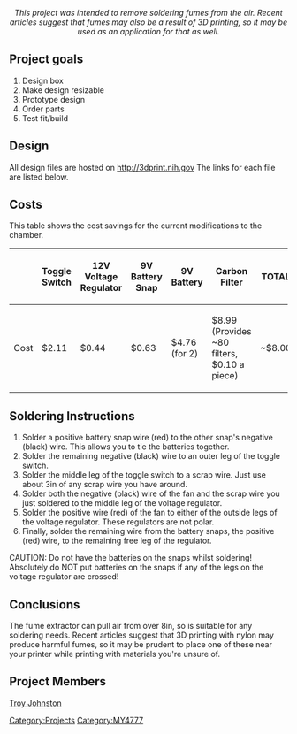 <!-- Comments that appear only in the edit view are formatted like this. -->
<!-- These comments are offered as an aid as you get started. Remove as you wish. -->
<!-- next line is the code for inserting an image; delete if you don't have an image yet -->

<center>''This project was intended to remove soldering fumes from the air. Recent articles suggest that fumes may also be a result of 3D printing, so it may be used as an application for that as well.''</center>

== Project goals ==

# Design box
# Make design resizable
# Prototype design
# Order parts
# Test fit/build

== Design ==

All design files are hosted on http://3dprint.nih.gov
The links for each file are listed below.

{{Gallery
|width=180
|height=135
|title= Fume Extractor
|lines=1
|Image:FumeExtractor.jpg|[http://3dprint.nih.gov/discover/3dpx-002178 Fume Extractor NIH]
|Image:fumebox_box.png| Fume Box
|Image:fumebox_front_plate.png| Front Plate
}}

== Costs ==

This table shows the cost savings for the current modifications to the chamber.
{| class="wikitable"
|-
! 
! Toggle Switch
! 12V Voltage Regulator
! 9V Battery Snap
! 9V Battery
! Carbon Filter
! TOTAL
|-
! Cost
| $2.11
| $0.44
| $0.63
| $4.76 (for 2)
| $8.99 (Provides ~80 filters, $0.10 a piece)
| ~$8.00
|}

== Soldering Instructions ==

# Solder a positive battery snap wire (red) to the other snap's negative (black) wire. This allows you to tie the batteries together.
# Solder the remaining negative (black) wire to an outer leg of the toggle switch.
# Solder the middle leg of the toggle switch to a scrap wire. Just use about 3in of any scrap wire you have around.
# Solder both the negative (black) wire of the fan and the scrap wire you just soldered to the middle leg of the voltage regulator.
# Solder the positive wire (red) of the fan to either of the outside legs of the voltage regulator. These regulators are not polar.
# Finally, solder the remaining wire from the battery snaps, the positive (red) wire, to the remaining free leg of the regulator.

CAUTION: Do not have the batteries on the snaps whilst soldering! Absolutely do NOT put batteries on the snaps if any of the legs on the voltage regulator are crossed!

== Conclusions ==

The fume extractor can pull air from over 8in, so is suitable for any soldering needs. Recent articles suggest that 3D printing with nylon may produce harmful fumes, so it may be prudent to place one of these near your printer while printing with materials you're unsure of.


== Project Members ==

[[User:Tmjohnst|Troy Johnston]]

<!-- Don't change the next line unless you intend to change the categorization -->
<!-- Do add additional, appropriate categories.  See http://www.appropedia.org/Appropedia:CategoryTree for ideas. -->


[[Category:Projects]]
[[Category:MY4777]]